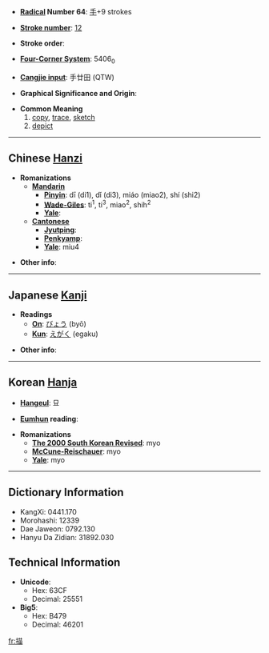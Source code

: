 * '''[[Wiktionary:Chinese radical index| Radical]] Number 64''': [[Wiktionary:Chinese radical index 手|手]]+9 strokes

* '''[[Wiktionary:Chinese total strokes index|Stroke number]]''': [[Wiktionary:Chinese total strokes index 12|12]]

* '''Stroke order''': 

* '''[[Wiktionary:Chinese four corner index|Four-Corner System]]''': 5406<sub>0</sub>

* '''[[Wiktionary:Chinese Cangjie index|Cangjie input]]''': 手廿田 (QTW)

* '''Graphical Significance and Origin''': 

* '''Common Meaning'''
*#[[copy]], [[trace]], [[sketch]]
*# [[depict]]


----

== Chinese [[Hanzi]] ==

* '''Romanizations'''
** '''[[Mandarin]]'''
*** '''[[Pinyin]]''': dī (di1), dǐ (di3), miáo (miao2), shí (shi2)
*** '''[[Wade-Giles]]''': ti<sup>1</sup>, ti<sup>3</sup>, miao<sup>2</sup>, shih<sup>2</sup>
*** '''[[Yale]]''': 
** '''[[Cantonese]]'''
*** '''[[Jyutping]]''':
*** '''[[Penkyamp]]''': 
*** '''[[Yale]]''': miu4

* '''Other info''': 

----

== Japanese [[Kanji]] ==

* '''Readings'''
** '''[[On]]''': [[びょう]] (byō)
** '''[[Kun]]''': [[えがく]] (egaku)

* '''Other info''':  

----

== Korean [[Hanja]] ==

* '''[[Hangeul]]''': 묘

* '''[[Eumhun]] reading''': 

* '''Romanizations'''
** '''[[The 2000 South Korean Revised Romanization|The 2000 South Korean Revised]]''': myo
** '''[[McCune-Reischauer]]''': myo
** '''[[Yale]]''': myo

----

== Dictionary Information ==

* KangXi: 0441.170
* Morohashi: 12339
* Dae Jaweon: 0792.130
* Hanyu Da Zidian: 31892.030

== Technical Information ==

* '''Unicode''':
** Hex: 63CF
** Decimal: 25551
* '''Big5''':
** Hex: B479
** Decimal: 46201

[[fr:描]]